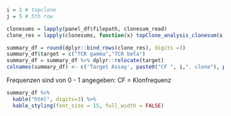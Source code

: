 
```r
i = 1 # topclone
j = 5 # 5th row
```

```r
clonesums = lapply(panel_df$filepath, clonesum_read)
clone_res = lapply(clonesums, function(x) topClone_analysis_clonesum(x, i=i,j=j))
```


```r
summary_df = round(dplyr::bind_rows(clone_res), digits =3)
summary_df$target = c("TCR gamma","TCR beta")
summary_df = summary_df %>% dplyr::relocate(target)
colnames(summary_df) <- c('Target Assay', paste0("CF ", i,". clone"), paste0("CF ", j,". clone"), "Ratio")
```

Frequenzen sind von 0 - 1 angegeben:
CF = Klonfrequenz
```r
summary_df %>%
  kable("html", digits=3) %>%
  kable_styling(font_size = 15, full_width = FALSE)
```




